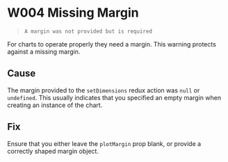 
<Meta title="Errors & Warnings/Warnings/W004" />

# W004 Missing Margin

> `A margin was not provided but is required`

For charts to operate properly they need a margin. This warning protects against a missing margin.

## Cause

The margin provided to the `setDimensions` redux action was `null` or `undefined`. This usually indicates that you specified an empty margin when creating an instance of the chart.

## Fix

Ensure that you either leave the `plotMargin` prop blank, or provide a correctly shaped margin object.
